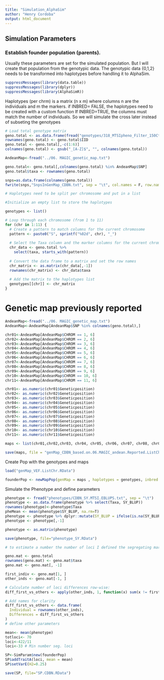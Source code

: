 ---
title: "Simulation_AlphaSim"
author: "Henry Cordoba"
output: html_document
---

## Simulation Parameters

### Establish founder population (parents).

Usually these parameters are set for the simulated population. But I will create that population from the genotypic data. The genotypic data {0,1,2} needs to be transformed into haplotypes before handling it to AlphaSim.

```{r}
suppressMessages(library(data.table))
suppressMessages(library(dplyr))
suppressMessages(library(AlphaSimR))

```
Haplotypes (per chrm) is a matrix (n x m) where columns n are the individuals and m the markers. 
if INBRED= FALSE, the haplotypes need to be created with a custom function
If INBRED=TRUE, the columns must match the number of individuals. So we will simulate the cross later instead of subseting the genotypes 

```{r}

# Load total genotype matrix
geno.total <- as.data.frame(fread("genotypes/318_MTSIpheno_Filter_150Ct_MAF5per_CDBN_001_fillin_names_QC_impute.Numeric.raw"))
rownames(geno.total) <- geno.total$IID
geno.total <- geno.total[,-c(1:6)]
colnames(geno.total) <- gsub("_[A-Z]$", "", colnames(geno.total))

AndeanMap<-fread("../06. MAGIC_genetic_map.txt")

geno.total<- geno.total[,colnames(geno.total) %in% AndeanMap$SNP]
geno.total$taxa <- rownames(geno.total)

snps=as.data.frame(colnames(geno.total))
fwrite(snps,"SnpsInGenMap_CDBN.txt", sep = "\t", col.names = F, row.names = F)

# Haplotypes need to be split per chromosome and put in a list

#Initialize an empty list to store the haplotypes

genotypes <- list()

# Loop through each chromosome (from 1 to 11)
for (chr in 1:11) {
  # Create a pattern to match columns for the current chromosome
  pattern <- paste0("S", sprintf("%02d", chr), "_")
  
  # Select the Taxa column and the marker columns for the current chromosome
  chr_data <- geno.total %>%
    select(taxa, starts_with(pattern))
  
  # Convert the data frame to a matrix and set the row names
  chr_matrix <- as.matrix(chr_data[,-1])
  rownames(chr_matrix) <- chr_data$taxa
  
  # Add the matrix to the haplotypes list
  genotypes[[chr]] <- chr_matrix
}

```

################################
# Genetic map previously reported
################################

```{r}

AndeanMap<-fread("../06. MAGIC_genetic_map.txt")
AndeanMap<-AndeanMap[AndeanMap$SNP %in% colnames(geno.total),]

chr01<-AndeanMap[AndeanMap$CHROM == 1, 6]
chr02<-AndeanMap[AndeanMap$CHROM == 2, 6]
chr03<-AndeanMap[AndeanMap$CHROM == 3, 6]
chr04<-AndeanMap[AndeanMap$CHROM == 4, 6]
chr05<-AndeanMap[AndeanMap$CHROM == 5, 6]
chr06<-AndeanMap[AndeanMap$CHROM == 6, 6]
chr07<-AndeanMap[AndeanMap$CHROM == 7, 6]
chr08<-AndeanMap[AndeanMap$CHROM == 8, 6]
chr09<-AndeanMap[AndeanMap$CHROM == 9, 6]
chr10<-AndeanMap[AndeanMap$CHROM == 10, 6]
chr11<-AndeanMap[AndeanMap$CHROM == 11, 6]

chr01<- as.numeric(chr01$Geneticposition)
chr02<- as.numeric(chr02$Geneticposition)
chr03<- as.numeric(chr03$Geneticposition)
chr04<- as.numeric(chr04$Geneticposition)
chr05<- as.numeric(chr05$Geneticposition)
chr06<- as.numeric(chr06$Geneticposition)
chr07<- as.numeric(chr07$Geneticposition)
chr08<- as.numeric(chr08$Geneticposition)
chr09<- as.numeric(chr09$Geneticposition)
chr10<- as.numeric(chr10$Geneticposition)
chr11<- as.numeric(chr11$Geneticposition)

maps <- list(chr01,chr02,chr03, chr04, chr05, chr06, chr07, chr08, chr09,chr10, chr11)

save(maps, file = "genMap_CDBN_based.on.06.MAGIC_andean.Reported.ListChr.RData")

```

Create Pop with the genotypes and maps

```{r}
load("genMap_VEF.ListChr.RData")

founderPop <- newMapPop(genMap = maps , haplotypes = genotypes, inbred = T, ploidy = 2)

```

Simulate the Phenotype and define parameters

```{r}
phenotype <- fread("phenotypes/CDBN_SY.MTSI.EBLUPS.txt", sep = "\t")
phenotype <- as.data.frame(phenotype %>% select(Taxa, SY_BLUP))
rownames(phenotype)<-phenotype$Taxa
pheMean <- mean(phenotype$SY_BLUP, na.rm=T)
phenotype <- phenotype %>% dplyr::mutate(SY_BLUP = ifelse(is.na(SY_BLUP), pheMean, SY_BLUP))
phenotype <- phenotype[,-1]

phenotype <- as.matrix(phenotype)

save(phenotype, file="phenotype_SY.RData")

```

```{r}

# to estimate a number the number of loci I defined the segregating markers between two parents

geno.mat <- geno.total
rownames(geno.mat) <- geno.mat$taxa
geno.mat <- geno.mat[, -1]

first_indiv <- geno.mat[1, ]
other_inds <- geno.mat[-1, ]

# Calculate number of loci differences row-wise:
diff_first_vs_others <- apply(other_inds, 1, function(x) sum(x != first_indiv, na.rm = TRUE))

# Add names for clarity
diff_first_vs_others <- data.frame(
  Individual = rownames(other_inds),
  Differences = diff_first_vs_others
)
# define other parameters

mean<- mean(phenotype)
totloci<- 70
loci<-422/11
loci<-33 # Min number seg. loci

SP<-SimParam$new(founderPop)
SP$addTraitA(loci, mean = mean)
SP$setVarE(H2=0.25)

save(SP, file="SP.CDBN.RData")

```